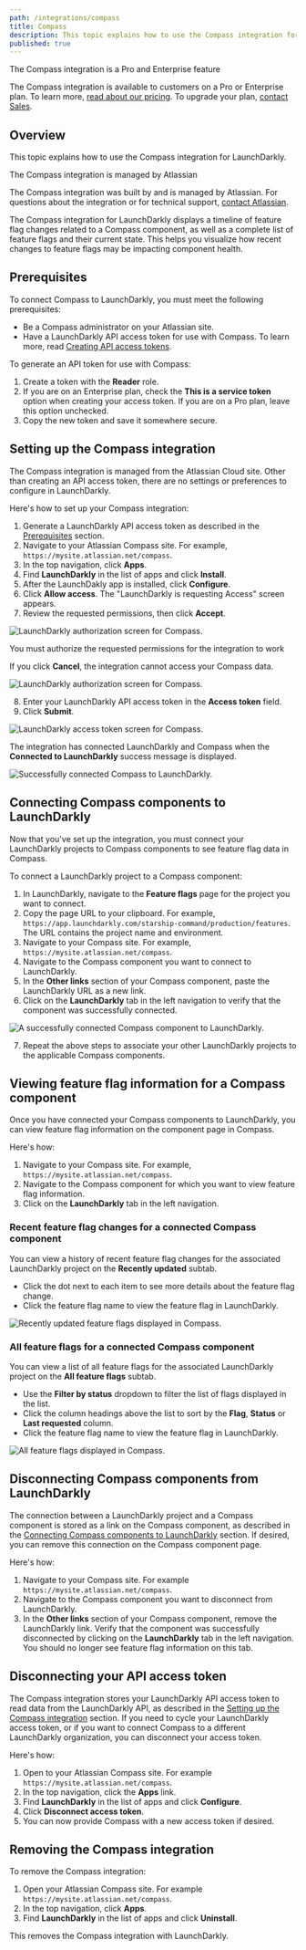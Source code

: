 ```yaml
---
path: /integrations/compass
title: Compass
description: This topic explains how to use the Compass integration for LaunchDarkly.
published: true
---
```


<Callout intent="primary">
  <CalloutTitle>The Compass integration is a Pro and Enterprise feature</CalloutTitle>
  <CalloutDescription>

  The Compass integration is available to customers on a Pro or Enterprise plan. To learn more, [read about our pricing](https://launchdarkly.com/pricing/). To upgrade your plan, [contact Sales](https://launchdarkly.com/contact-sales/).

  </CalloutDescription>
</Callout>

## Overview

This topic explains how to use the Compass integration for LaunchDarkly.

<Callout intent="info">
  <CalloutTitle>The Compass integration is managed by Atlassian</CalloutTitle>
  <CalloutDescription>

  The Compass integration was built by and is managed by Atlassian. For questions about the integration or for technical support, [contact Atlassian](https://community.atlassian.com/t5/Compass-Alpha/gh-p/compass-alpha).

  </CalloutDescription>
</Callout>

The Compass integration for LaunchDarkly displays a timeline of feature flag changes related to a Compass component, as well as a complete list of feature flags and their current state. This helps you visualize how recent changes to feature flags may be impacting component health.

## Prerequisites

To connect Compass to LaunchDarkly, you must meet the following prerequisites:

* Be a Compass administrator on your Atlassian site.
* Have a LaunchDarkly API access token for use with Compass. To learn more, read [Creating API access tokens](/home/account-security/api-access-tokens#creating-api-access-tokens).

To generate an API token for use with Compass:

1. Create a token with the **Reader** role.
2. If you are on an Enterprise plan, check the **This is a service token** option when creating your access token. If you are on a Pro plan, leave this option unchecked.
3. Copy the new token and save it somewhere secure.

## Setting up the Compass integration

The Compass integration is managed from the Atlassian Cloud site. Other than creating an API access token, there are no settings or preferences to configure in LaunchDarkly.

Here's how to set up your Compass integration:

1. Generate a LaunchDarkly API access token as described in the [Prerequisites](#prerequisites) section.
2. Navigate to your Atlassian Compass site. For example, `https://mysite.atlassian.net/compass`.
3. In the top navigation, click **Apps**.
4. Find **LaunchDarkly** in the list of apps and click **Install**.
5. After the LaunchDakly app is installed, click **Configure**.
6. Click **Allow access**. The "LaunchDarkly is requesting Access" screen appears.
7. Review the requested permissions, then click **Accept**.

![LaunchDarkly authorization screen for Compass.](compass-ld-integration-auth-dialog.png)

<Callout intent="info">
  <CalloutTitle>You must authorize the requested permissions for the integration to work</CalloutTitle>
  <CalloutDescription>

  If you click **Cancel**, the integration cannot access your Compass data.

  </CalloutDescription>
</Callout>

![LaunchDarkly authorization screen for Compass.](compass-ld-integration-auth-dialog.png)

8. Enter your LaunchDarkly API access token in the **Access token** field.
9. Click **Submit**.

![LaunchDarkly access token screen for Compass.](compass-ld-integration-access-token.png)

The integration has connected LaunchDarkly and Compass when the **Connected to LaunchDarkly** success message is displayed.

![Successfully connected Compass to LaunchDarkly.](compass-ld-integration-connected.png)

## Connecting Compass components to LaunchDarkly

Now that you've set up the integration, you must connect your LaunchDarkly projects to Compass components to see feature flag data in Compass.

To connect a LaunchDarkly project to a Compass component:

1. In LaunchDarkly, navigate to the **Feature flags** page for the project you want to connect.
2. Copy the page URL to your clipboard. For example, `https://app.launchdarkly.com/starship-command/production/features`. The URL contains the project name and environment.
3. Navigate to your Compass site. For example, `https://mysite.atlassian.net/compass`.
4. Navigate to the Compass component you want to connect to LaunchDarkly.
5. In the **Other links** section of your Compass component, paste the LaunchDarkly URL as a new link.
6. Click on the **LaunchDarkly** tab in the left navigation to verify that the component was successfully connected.

![A successfully connected Compass component to LaunchDarkly.](compass-ld-integration-component-connected.png)

7. Repeat the above steps to associate your other LaunchDarkly projects to the applicable Compass components.

## Viewing feature flag information for a Compass component

Once you have connected your Compass components to LaunchDarkly, you can view feature flag information on the component page in Compass.

Here's how:

1. Navigate to your Compass site. For example, `https://mysite.atlassian.net/compass`.
2. Navigate to the Compass component for which you want to view feature flag information.
3. Click on the **LaunchDarkly** tab in the left navigation.

### Recent feature flag changes for a connected Compass component

You can view a history of recent feature flag changes for the associated LaunchDarkly project on the **Recently updated** subtab.
* Click the dot next to each item to see more details about the feature flag change.
* Click the feature flag name to view the feature flag in LaunchDarkly.

![Recently updated feature flags displayed in Compass.](compass-ld-integration-recently-updated.png)

### All feature flags for a connected Compass component

You can view a list of all feature flags for the associated LaunchDarkly project on the **All feature flags** subtab.
* Use the **Filter by status** dropdown to filter the list of flags displayed in the list.
* Click the column headings above the list to sort by the **Flag**, **Status** or **Last requested** column.
* Click the feature flag name to view the feature flag in LaunchDarkly.

![All feature flags displayed in Compass.](compass-ld-integration-all-feature-flags.png)

## Disconnecting Compass components from LaunchDarkly

The connection between a LaunchDarkly project and a Compass component is stored as a link on the Compass component, as described in the [Connecting Compass components to LaunchDarkly](#connecting-compass-components-to-launchdarkly) section. If desired, you can remove this connection on the Compass component page.

Here's how: 

1. Navigate to your Compass site. For example `https://mysite.atlassian.net/compass`.
2. Navigate to the Compass component you want to disconnect from LaunchDarkly.
3. In the **Other links** section of your Compass component, remove the LaunchDarkly link.
Verify that the component was successfully disconnected by clicking on the **LaunchDarkly** tab in the left navigation. You should no longer see feature flag information on this tab.

## Disconnecting your API access token

The Compass integration stores your LaunchDarkly API access token to read data from the LaunchDarkly API, as described in the [Setting up the Compass integration](#setting-up-the-compass-integration) section. If you need to cycle your LaunchDarkly access token, or if you want to connect Compass to a different LaunchDarkly organization, you can disconnect your access token.

Here's how:

1. Open to your Atlassian Compass site. For example `https://mysite.atlassian.net/compass`.
2. In the top navigation, click the **Apps** link.
3. Find **LaunchDarkly** in the list of apps and click **Configure**.
4. Click **Disconnect access token**.
5. You can now provide Compass with a new access token if desired.

## Removing the Compass integration

To remove the Compass integration:

1. Open your Atlassian Compass site. For example `https://mysite.atlassian.net/compass`.
2. In the top navigation, click **Apps**.
3. Find **LaunchDarkly** in the list of apps and click **Uninstall**.

This removes the Compass integration with LaunchDarkly.